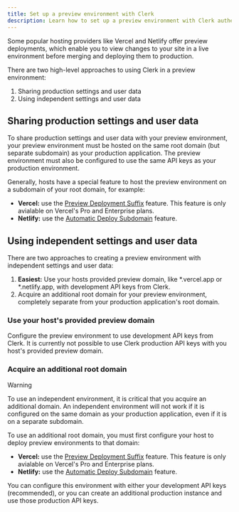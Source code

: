```yaml
---
title: Set up a preview environment with Clerk
description: Learn how to set up a preview environment with Clerk authentication.
---
```


Some popular hosting providers like Vercel and Netlify offer preview deployments, which enable you to view changes to your site in a live environment before merging and deploying them to production.

There are two high-level approaches to using Clerk in a preview environment:

1. Sharing production settings and user data
1. Using independent settings and user data

## Sharing production settings and user data

To share production settings and user data with your preview environment, your preview environment must be hosted on the same root domain (but separate subdomain) as your production application. The preview environment must also be configured to use the same API keys as your production environment.

Generally, hosts have a special feature to host the preview environment on a subdomain of your root domain, for example:

- **Vercel:** use the [Preview Deployment Suffix](https://vercel.com/docs/concepts/deployments/generated-urls#preview-deployment-suffix) feature. This feature is only avialable on Vercel's Pro and Enterprise plans.
- **Netlify:** use the [Automatic Deploy Subdomain](https://docs.netlify.com/domains-https/custom-domains/automatic-deploy-subdomains/) feature.

## Using independent settings and user data

There are two approaches to creating a preview environment with independent settings and user data:

1. **Easiest:** Use your hosts provided preview domain, like \*.vercel.app or \*.netlify.app, with development API keys from Clerk.
1. Acquire an additional root domain for your preview environment, completely separate from your production application's root domain.

### Use your host's provided preview domain

Configure the preview environment to use development API keys from Clerk. It is currently not possible to use Clerk production API keys with you host's provided preview domain.

### Acquire an additional root domain

> [!WARNING]
> To use an independent environment, it is critical that you acquire an additional domain. An independent environment will not work if it is configured on the same domain as your production application, even if it is on a separate subdomain.

To use an additional root domain, you must first configure your host to deploy preview environments to that domain:

- **Vercel:** use the [Preview Deployment Suffix](https://vercel.com/docs/concepts/deployments/generated-urls#preview-deployment-suffix) feature. This feature is only avialable on Vercel's Pro and Enterprise plans.
- **Netlify:** use the [Automatic Deploy Subdomain](https://docs.netlify.com/domains-https/custom-domains/automatic-deploy-subdomains/) feature.

You can configure this environment with either your development API keys (recommended), or you can create an additional production instance and use those production API keys.
